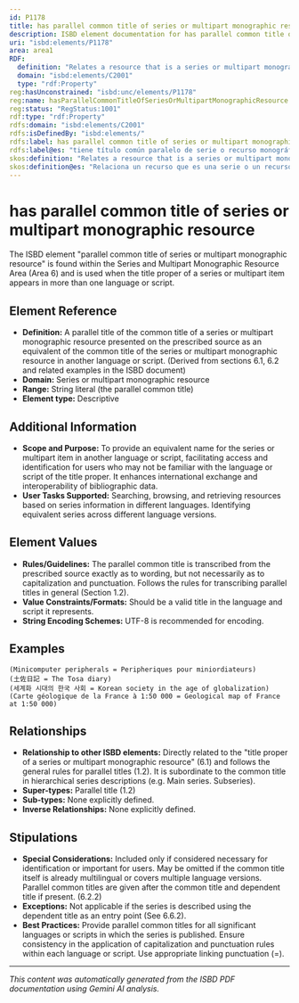 ```yaml
---
id: P1178
title: has parallel common title of series or multipart monographic resource
description: ISBD element documentation for has parallel common title of series or multipart monographic resource
uri: "isbd:elements/P1178"
area: area1
RDF:
  definition: "Relates a resource that is a series or multipart monographic resource to that part of the title that is carried by a group of related resources in addition to their different section titles, presented on the preferred source of information for the resource as an equivalent in another language or script."
  domain: "isbd:elements/C2001"
  type: "rdf:Property"
reg:hasUnconstrained: "isbd:unc/elements/P1178"
reg:name: hasParallelCommonTitleOfSeriesOrMultipartMonographicResource
reg:status: "RegStatus:1001"
rdf:type: "rdf:Property"
rdfs:domain: "isbd:elements/C2001"
rdfs:isDefinedBy: "isbd:elements/"
rdfs:label: has parallel common title of series or multipart monographic resource
rdfs:label@es: "tiene título común paralelo de serie o recurso monográfico multiparte"
skos:definition: "Relates a resource that is a series or multipart monographic resource to that part of the title that is carried by a group of related resources in addition to their different section titles, presented on the preferred source of information for the resource as an equivalent in another language or script."
skos:definition@es: "Relaciona un recurso que es una serie o un recurso monográfico multiparte con aquella parte del título que es común a un grupo de recursos relacionados que tienen además sus diferentes títulos de sección, presentada como equivalente en otra lengua o escritura en la fuente de información preferida del recurso."
---
```

# has parallel common title of series or multipart monographic resource

The ISBD element "parallel common title of series or multipart monographic resource" is found within the Series and Multipart Monographic Resource Area (Area 6) and is used when the title proper of a series or multipart item appears in more than one language or script.

## Element Reference

- **Definition:** A parallel title of the common title of a series or multipart monographic resource presented on the prescribed source as an equivalent of the common title of the series or multipart monographic resource in another language or script. (Derived from sections 6.1, 6.2 and related examples in the ISBD document)
- **Domain:** Series or multipart monographic resource
- **Range:** String literal (the parallel common title)
- **Element type:** Descriptive

## Additional Information

- **Scope and Purpose:** To provide an equivalent name for the series or multipart item in another language or script, facilitating access and identification for users who may not be familiar with the language or script of the title proper. It enhances international exchange and interoperability of bibliographic data.
- **User Tasks Supported:**  Searching, browsing, and retrieving resources based on series information in different languages. Identifying equivalent series across different language versions.

## Element Values

- **Rules/Guidelines:** The parallel common title is transcribed from the prescribed source exactly as to wording, but not necessarily as to capitalization and punctuation. Follows the rules for transcribing parallel titles in general (Section 1.2).
- **Value Constraints/Formats:**  Should be a valid title in the language and script it represents.
- **String Encoding Schemes:**  UTF-8 is recommended for encoding.

## Examples

```
(Minicomputer peripherals = Peripheriques pour miniordiateurs)
(土佐日記 = The Tosa diary)
(세계화 시대의 한국 사회 = Korean society in the age of globalization)
(Carte géologique de la France à 1:50 000 = Geological map of France at 1:50 000)
```


## Relationships

- **Relationship to other ISBD elements:**  Directly related to the "title proper of a series or multipart monographic resource" (6.1) and follows the general rules for parallel titles (1.2). It is subordinate to the common title in hierarchical series descriptions (e.g. Main series. Subseries).
- **Super-types:** Parallel title (1.2)
- **Sub-types:** None explicitly defined.
- **Inverse Relationships:** None explicitly defined.

## Stipulations

- **Special Considerations:**  Included only if considered necessary for identification or important for users. May be omitted if the common title itself is already multilingual or covers multiple language versions. Parallel common titles are given after the common title and dependent title if present. (6.2.2)
- **Exceptions:** Not applicable if the series is described using the dependent title as an entry point (See 6.6.2).
- **Best Practices:** Provide parallel common titles for all significant languages or scripts in which the series is published. Ensure consistency in the application of capitalization and punctuation rules within each language or script. Use appropriate linking punctuation (=).



---

*This content was automatically generated from the ISBD PDF documentation using Gemini AI analysis.*
